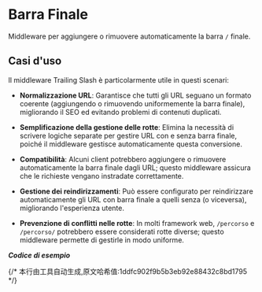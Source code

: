# Barra Finale

Middleware per aggiungere o rimuovere automaticamente la barra `/` finale.

## Casi d'uso

Il middleware Trailing Slash è particolarmente utile in questi scenari:

- **Normalizzazione URL**: Garantisce che tutti gli URL seguano un formato coerente (aggiungendo o rimuovendo uniformemente la barra finale), migliorando il SEO ed evitando problemi di contenuti duplicati.
  
- **Semplificazione della gestione delle rotte**: Elimina la necessità di scrivere logiche separate per gestire URL con e senza barra finale, poiché il middleware gestisce automaticamente questa conversione.

- **Compatibilità**: Alcuni client potrebbero aggiungere o rimuovere automaticamente la barra finale dagli URL; questo middleware assicura che le richieste vengano instradate correttamente.

- **Gestione dei reindirizzamenti**: Può essere configurato per reindirizzare automaticamente gli URL con barra finale a quelli senza (o viceversa), migliorando l'esperienza utente.

- **Prevenzione di conflitti nelle rotte**: In molti framework web, `/percorso` e `/percorso/` potrebbero essere considerati rotte diverse; questo middleware permette di gestirle in modo uniforme.


_**Codice di esempio**_

<Tabs>
<Tab label="main.rs">
<TrailingMainCode/>
</Tab>
<Tab label="Cargo.toml">
<TrailingCargoCode/>
</Tab>
</Tabs>
{/* 本行由工具自动生成,原文哈希值:1ddfc902f9b5b3eb92e88432c8bd1795 */}